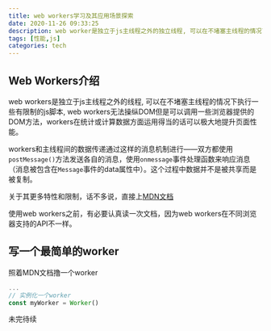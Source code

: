 ```yaml
---
title: web workers学习及其应用场景探索
date: 2020-11-26 09:33:25
description: web worker是独立于js主线程之外的独立线程, 可以在不堵塞主线程的情况下执行一些有限制的js脚本, 运用得当的话可以极大地提升页面性能
tags: [性能,js]
categories: tech
---
```


## Web Workers介绍

web workers是独立于js主线程之外的线程, 可以在不堵塞主线程的情况下执行一些有限制的js脚本, web workers无法操纵DOM但是可以调用一些浏览器提供的DOM方法，workers在统计或计算数据方面运用得当的话可以极大地提升页面性能。

workers和主线程间的数据传递通过这样的消息机制进行——双方都使用`postMessage()`方法发送各自的消息，使用`onmessage`事件处理函数来响应消息（消息被包含在`Message`事件的data属性中）。这个过程中数据并不是被共享而是被复制。

关于其更多特性和限制，话不多说，直接上[MDN文档](https://developer.mozilla.org/zh-CN/docs/Web/API/Web_Workers_API/Using_web_workers) 

使用web workers之前，有必要认真读一次文档，因为web workers在不同浏览器支持的API不一样。

## 写一个最简单的worker

照着MDN文档撸一个worker

```js
...
// 实例化一个worker
const myWorker = Worker()
```



未完待续